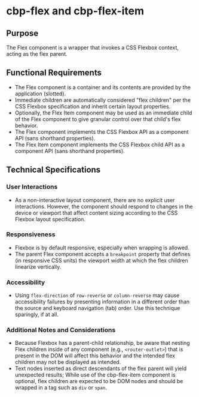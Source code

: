 
<Meta title="Components/Flex/Specifications" />

# cbp-flex and cbp-flex-item

## Purpose

The Flex component is a wrapper that invokes a CSS Flexbox context, acting as the flex parent.

## Functional Requirements

* The Flex component is a container and its contents are provided by the application (slotted).
* Immediate children are automatically considered "flex children" per the CSS Flexbox specification and inherit certain layout properties.
* Optionally, the Flex Item component may be used as an immediate child of the Flex component to give granular control over that child's flex behavior.
* The Flex component implements the CSS Flexbox API as a component API (sans shorthand properties).
* The Flex Item component implements the CSS Flexbox child API as a component API (sans shorthand properties).

## Technical Specifications

### User Interactions

* As a non-interactive layout component, there are no explicit user interactions. However, the component should respond to changes in the device or viewport that affect content sizing according to the CSS Flexbox layout specification.

### Responsiveness

* Flexbox is by default responsive, especially when wrapping is allowed.
* The parent Flex component accepts a `breakpoint` property that defines (in responsive CSS units) the viewport width at which the flex children linearize vertically.

### Accessibility

* Using `flex-direction` of `row-reverse` or `column-reverse` may cause accessibility failures by presenting information in a different order than the source and keyboard navigation (tab) order. Use this technique sparingly, if at all.

### Additional Notes and Considerations

* Because Flexbox has a parent-child relationship, be aware that nesting Flex children inside of any component (e.g., `<router-outlet>`) that is present in the DOM will affect this behavior and the intended flex children may not be displayed as intended.
* Text nodes inserted as direct descendants of the flex parent will yield unexpected results; While use of the cbp-flex-item component is optional, flex children are expected to be DOM nodes and should be wrapped in a tag such as `div` or `span`.
